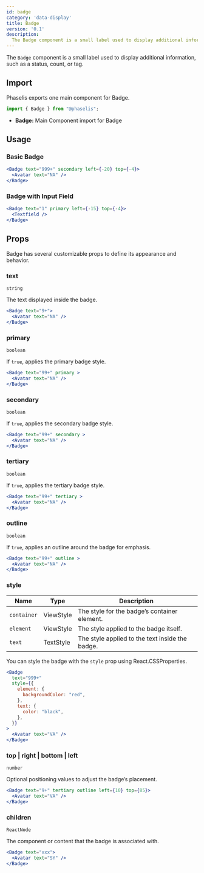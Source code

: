 ```yaml
---
id: badge
category: 'data-display'
title: Badge
version: '0.1'
description:
  The Badge component is a small label used to display additional information, such as a status, count, or tag.
---
```


The `Badge` component is a small label used to display additional information, such as a status, count, or tag.

## Import

Phaselis exports one main component for Badge.

```js
import { Badge } from "@phaselis";
```

- **Badge:** Main Component import for Badge

## Usage

### Basic Badge

```jsx
<Badge text="999+" secondary left={-20} top={-4}>
  <Avatar text="NA" />
</Badge>
```

### Badge with Input Field

```jsx
<Badge text="1" primary left={-15} top={-4}>
  <Textfield />
</Badge>
```

## Props

Badge has several customizable props to define its appearance and behavior.

### text
`string`

The text displayed inside the badge.

```jsx
<Badge text="9+">
  <Avatar text="NA" />
</Badge> 
```

### primary
`boolean`

If `true`, applies the primary badge style.

```jsx
<Badge text="99+" primary >
  <Avatar text="NA" />
</Badge> 
```

### secondary
`boolean`

If `true`, applies the secondary badge style.

```jsx
<Badge text="99+" secondary >
  <Avatar text="NA" />
</Badge> 
```

### tertiary
`boolean`

If `true`, applies the tertiary badge style.

```jsx
<Badge text="99+" tertiary >
  <Avatar text="NA" />
</Badge> 
```

### outline
`boolean`

If `true`, applies an outline around the badge for emphasis.

```jsx
<Badge text="99+" outline >
  <Avatar text="NA" />
</Badge> 
```

### style
| Name | Type | Description |
| ---- | ---- | ----  | 
| `container` | ViewStyle | The style for the badge’s container element. |
| `element` | ViewStyle | The style applied to the badge itself. |
| `text` | TextStyle | The style applied to the text inside the badge. |

You can style the badge with the `style` prop using React.CSSProperties.



```jsx  
<Badge
  text="999+"
  style={{
    element: {
      backgroundColor: "red",
    },
    text: {
      color: "black",
    },
  }}
>
  <Avatar text="VA" />
</Badge>
```

### top | right | bottom | left 
`number`

Optional positioning values to adjust the badge’s placement.

```jsx
<Badge text="9+" tertiary outline left={10} top={85}>
  <Avatar text="VA" />
</Badge>
```

### children
`ReactNode`

The component or content that the badge is associated with.

```jsx
<Badge text="xxx">
  <Avatar text="SY" />
</Badge>
```